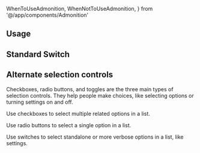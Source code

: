 ---
---

  WhenToUseAdmonition,
  WhenNotToUseAdmonition,
} from '@/app/components/Admonition'

## Usage

<WhenToUseAdmonition description="Use a Switch when someone needs to opt-into an option within a form." />

## Standard Switch

<LivePlayground />

## Alternate selection controls

Checkboxes, radio buttons, and toggles are the three main types of selection controls. They help people make choices, like selecting options or turning settings on and off.

Use checkboxes to select multiple related options in a list.

Use radio buttons to select a single option in a list.

Use switches to select standalone or more verbose options in a list, like settings.
